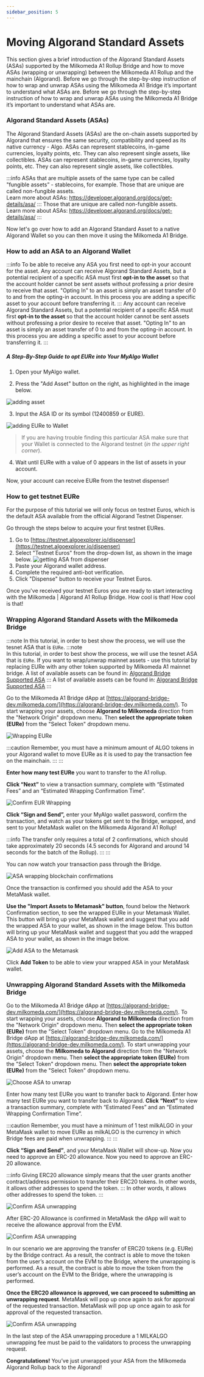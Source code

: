 ```yaml
---
sidebar_position: 5
---
```



# Moving Algorand Standard Assets

This section gives a brief introduction of the Algorand Standard Assets (ASAs) supported by the Milkomeda A1 Rollup Bridge and how to move ASAs (wrapping or unwrapping) between the Milkomeda A1 Rollup and the mainchain (Algorand). Before we go through the step-by-step instruction of how to wrap and unwrap ASAs using the Milkomeda A1 Bridge it’s important to understand what ASAs are. Before we go through the step-by-step instruction of how to wrap and unwrap ASAs using the Milkomeda A1 Bridge it’s important to understand what ASAs are.

### Algorand Standard Assets (ASAs)

The Algorand Standard Assets (ASAs) are the on-chain assets supported by Algorand that ensures the same security, compatibility and speed as its native currency - Algo. ASAs can represent stablecoins, in-game currencies, loyalty points, etc. They can also represent single assets, like collectibles. ASAs can represent stablecoins, in-game currencies, loyalty points, etc. They can also represent single assets, like collectibles.

:::info
ASAs that are multiple assets of the same type can be called "fungible assets” - stablecoins, for example. Those that are unique are called non-fungible assets. <br /> Learn more about ASAs: https://developer.algorand.org/docs/get-details/asa/ ::: Those that are unique are called non-fungible assets. <br /> Learn more about ASAs: https://developer.algorand.org/docs/get-details/asa/
:::

Now let's go over how to add an Algorand Standard Asset to a native Algorand Wallet so you can then move it using the Milkomeda A1 Bridge.

### How to add an ASA to an Algorand Wallet

:::info
To be able to receive any ASA you first need to opt-in your account for the asset. Any account can receive Algorand Standard Assets, but a potential recipient of a specific ASA must first **opt-in to the asset** so that the account holder cannot be sent assets without professing a prior desire to receive that asset. "Opting In" to an asset is simply an asset transfer of 0 to and from the opting-in account. In this process you are adding a specific asset to your account before transferring it. ::: Any account can receive Algorand Standard Assets, but a potential recipient of a specific ASA must first **opt-in to the asset** so that the account holder cannot be sent assets without professing a prior desire to receive that asset. "Opting In" to an asset is simply an asset transfer of 0 to and from the opting-in account. In this process you are adding a specific asset to your account before transferring it.
:::

##### A Step-By-Step Guide to opt EURe into Your MyAlgo Wallet

1. Open your MyAlgo wallet.

2. Press the "Add Asset" button on the right, as highlighted in the image below.

<img src={addasset} className="img-full" alt="adding asset" />

3. Input the ASA ID or its symbol (12400859 or EURE).

<img src={addingEuretowallet} alt="adding EURe to Wallet" />

> If you are having trouble finding this particular ASA make sure that your Wallet is connected to the Algorand testnet (_in the upper right corner_).

4. Wait until EURe with a value of 0 appears in the list of assets in your account.

Now, your account can receive EURe from the testnet dispenser!

### How to get testnet EURe

For the purpose of this tutorial we will only focus on testnet Euros, which is the default ASA available from the official Algorand Testnet Dispenser.

Go through the steps below to acquire your first testnet EURes.

1. Go to [https://testnet.algoexplorer.io/dispenser](https://testnet.algoexplorer.io/dispenser)
2. Select "Testnet Euros" from the drop-down list, as shown in the image below. <img src={asadispenser} className="img-full" alt="getting ASA from dispenser" />
3. Paste your Algorand wallet address.
4. Complete the required anti-bot verification.
5. Click "Dispense" button to receive your Testnet Euros.

Once you've received your testnet Euros you are ready to start interacting with the Milkomeda | Algorand A1 Rollup Bridge. How cool is that! How cool is that!

### Wrapping Algorand Standard Assets with the Milkomeda Bridge

:::note
In this tutorial, in order to best show the process, we will use the tesnet ASA that is `EURe`. :::note  
In this tutorial, in order to best show the process, we will use the tesnet ASA that is `EURe`. If you want to wrap/unwrap mainnet assets - use this tutorial by replacing EURe with any other token supported by Milkomeda A1 mainnet bridge. A list of available assets can be found in: [Algorand Bridge Supported ASA](algorand-bridge-supported-asa.mdx) ::: A list of available assets can be found in: [Algorand Bridge Supported ASA](algorand-bridge-supported-asa.mdx)
:::

Go to the Milkomeda A1 Bridge dApp at [https://algorand-bridge-dev.milkomeda.com/](https://algorand-bridge-dev.milkomeda.com/). To start wrapping your assets, choose **Algorand to Milkomeda** direction from the "Network Origin" dropdown menu. Then **select the appropriate token (EURe)** from the "Select Token" dropdown menu.

<img src={EURewrappingchoice} className="img-full" alt="Wrapping EURe" />

:::caution
Remember, you must have a minimum amount of ALGO tokens in your Algorand wallet to move EURe as it is used to pay the transaction fee on the mainchain.
:::
:::

**Enter how many test EURe** you want to transfer to the A1 rollup.

**Click “Next”** to view a transaction summary, complete with “Estimated Fees” and an “Estimated Wrapping Confirmation Time”.

<img src={EURewrappingconfirmation} className="img-full" alt="Confirm EUR Wrapping" />

**Click “Sign and Send”,** enter your MyAlgo wallet password, confirm the transaction, and watch as your tokens get sent to the Bridge, wrapped, and sent to your MetaMask wallet on the Milkomeda Algorand A1 Rollup!

:::info
The transfer only requires a total of 2 confirmations, which should take approximately 20 seconds (4.5 seconds for Algorand and around 14 seconds for the batch of the Rollup).
:::
:::

You can now watch your transaction pass through the Bridge.

<img src={ASAwrappedconfirmations} className="img-full" alt="ASA wrapping blockchain confirmations" />

Once the transaction is confirmed you should add the ASA to your MetaMask wallet.

**Use the "Import Assets to Metamask" button**, found below the Network Confirmation section, to see the wrapped EURe in your Metamask Wallet. This button will bring up your MetaMask wallet and suggest that you add the wrapped ASA to your wallet, as shown in the image below. This button will bring up your MetaMask wallet and suggest that you add the wrapped ASA to your wallet, as shown in the image below.

<img src={AddASSAtoMetamask} alt="Add ASA to the Metamask" />

Click **Add Token** to be able to view your wrapped ASA in your MetaMask wallet.

### Unwrapping Algorand Standard Assets with the Milkomeda Bridge

Go to the Milkomeda A1 Bridge dApp at [https://algorand-bridge-dev.milkomeda.com/](https://algorand-bridge-dev.milkomeda.com/). To start wrapping your assets, choose **Algorand to Milkomeda** direction from the "Network Origin" dropdown menu. Then **select the appropriate token (EURe)** from the "Select Token" dropdown menu. Go to the Milkomeda A1 Bridge dApp at [https://algorand-bridge-dev.milkomeda.com/](https://algorand-bridge-dev.milkomeda.com/). To start unwrapping your assets, choose the **Milkomeda to Algorand** direction from the "Network Origin" dropdown menu. Then **select the appropriate token (EURe)** from the "Select Token" dropdown menu. Then **select the appropriate token (EURe)** from the "Select Token" dropdown menu.

<img src={ChooseASAtounwrap} className="img-full" alt="Choose ASA to unwrap" />

Enter how many test EURe you want to transfer back to Algorand. Enter how many test EURe you want to transfer back to Algorand. **Click “Next”** to view a transaction summary, complete with “Estimated Fees” and an “Estimated Wrapping Confirmation Time”.

:::caution
Remember, you must have a minimum of 1 test milkALGO in your MetaMask wallet to move EURe as milkALGO is the currency in which Bridge fees are paid when unwrapping.
:::
:::

**Click “Sign and Send”**, and your MetaMask Wallet will show-up. Now you need to approve an ERC-20 allowance. Now you need to approve an ERC-20 allowance.

:::info
Giving ERC20 allowance simply means that the user grants another contract/address permission to transfer their ERC20 tokens. In other words, it allows other addresses to spend the token. ::: In other words, it allows other addresses to spend the token.
:::

<img src={erc20allowance} alt="Confirm ASA unwrapping" />

After ERC-20 Allowance is confirmed in MetaMask the dApp will wait to receive the allowance approval from the EVM.

<img src={tokenerc20allowance} className="img-full" alt="Confirm ASA unwrapping" />

In our scenario we are approving the transfer of ERC20 tokens (e.g. EURe) by the Bridge contract. As a result, the contract is able to move the token from the user’s account on the EVM to the Bridge, where the unwrapping is performed. As a result, the contract is able to move the token from the user’s account on the EVM to the Bridge, where the unwrapping is performed.

**Once the ERC20 allowance is approved, we can proceed to submitting an unwrapping request**. MetaMask will pop up once again to ask for approval of the requested transaction. MetaMask will pop up once again to ask for approval of the requested transaction.

<img src={unwrappingreqconfirmation} alt="Confirm ASA unwrapping" />

In the last step of the ASA unwrapping procedure a 1 MILKALGO unwrapping fee must be paid to the validators to process the unwrapping request.

**Congratulations!** You’ve just unwrapped your ASA from the Milkomeda Algorand Rollup back to the Algorand!
